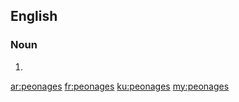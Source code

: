 ==English==

===Noun===
{{head|en|plural}}

# {{plural of|peonage|lang=en|nocat=1}}

[[ar:peonages]]
[[fr:peonages]]
[[ku:peonages]]
[[my:peonages]]